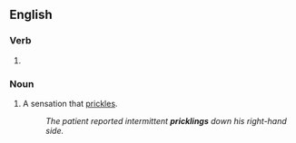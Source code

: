 ==English==

===Verb===
{{head|en|verb form}}

# {{present participle of|en|prickle|nocat=1}}

===Noun===
{{en-noun}}

# A sensation that [[prickle]]s.
#: ''The patient reported intermittent '''pricklings''' down his right-hand side.''